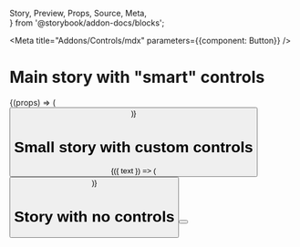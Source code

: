   Story,
  Preview,
  Props,
  Source,
  Meta,  
} from '@storybook/addon-docs/blocks';


<Meta title="Addons/Controls/mdx" parameters={{component: Button}} />

# Main story with "smart" controls

<Story id="." />

<Props of={Button} />


<Preview>
  <Story name="smart story" parameters={{ smartControls: true }}>
    {(props) => (
      <Button label="default" {...props}/>
    )}  
  </Story>
</Preview>


# Small story with custom controls

<Preview>
  <Story name="small story" controls={{
    text: {type: 'text', value: 'Hello'},
  }}>
    {({ text }) => (
      <Button label={text}/>
    )}  
  </Story>
</Preview>

<ControlsEditorsTable name="small story" />

# Story with no controls

<Preview>
  <Story name="no controls" >
      <Button label="Hello"/>
  </Story>
</Preview>
